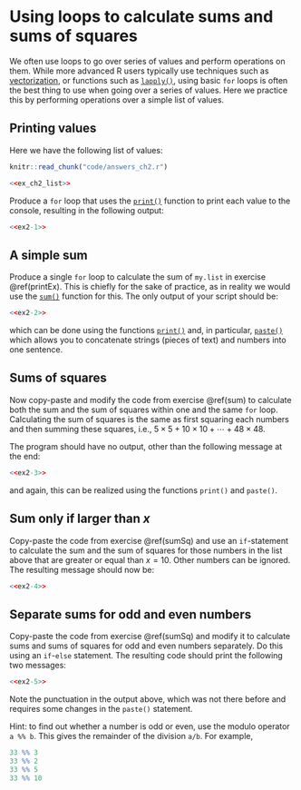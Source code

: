 # Using loops to calculate sums and sums of squares
We often use loops to go over series of values and perform operations on them. While more advanced R users typically use techniques such as [vectorization](https://csgillespie.github.io/efficientR/programming.html#vectorised-code), or functions such as [`lapply()`](https://rdrr.io/r/base/lapply.html), using basic `for` loops is often the best thing to use when going over a series of values. Here we practice this by performing operations over a simple list of values.

## Printing values {#printEx}
Here we have the following list of values:
```r
knitr::read_chunk("code/answers_ch2.r")
```

```r
<<ex_ch2_list>>
```

Produce a `for` loop that uses the [`print()`](  https://www.rdocumentation.org/packages/base/versions/3.6.2/topics/print) function to print each value to the console, resulting in 
the following output:
```r
<<ex2-1>>
```
## A simple sum {#sum}
Produce a single `for` loop to calculate the sum of `my.list`
in exercise \@ref(printEx). This is chiefly for the sake of 
practice, as in reality we would use the [`sum()`](https://rdrr.io/r/base/sum.html)
function for this. The only output of your script should be:
```r
<<ex2-2>>
```
which can be done using the functions [`print()`](  https://www.rdocumentation.org/packages/base/versions/3.6.2/topics/print)
and, in particular, [`paste()`](https://www.rdocumentation.org/packages/base/versions/3.6.2/topics/paste) which allows you to concatenate strings (pieces of text) and numbers into one sentence.

## Sums of squares {#sumSq}
Now copy-paste and modify the code from exercise \@ref(sum)
to calculate both the sum
and the sum of squares within one and the same `for` loop.
Calculating the sum of squares is the same as first squaring each 
numbers and then summing these squares, i.e., $5\times 5 + 10 \times 10 + \cdots + 48 \times 48$.

The program should have no output, other than the
following message at the end: 

```r
<<ex2-3>>
```
and again, this can be realized using the functions `print()` and `paste()`.

## Sum only if larger than $x$
Copy-paste the code from exercise \@ref(sumSq)
and use an `if`-statement 
to calculate the sum and 
the sum of squares for those numbers in the list above
that are greater or equal than $x=10$. Other numbers
can be ignored. The resulting message should now be:
```r
<<ex2-4>>
```

## Separate sums for odd and even numbers
Copy-paste the code from exercise \@ref(sumSq) 
and modify it to calculate sums and 
sums of squares 
for odd and even numbers separately. 
Do this using an `if`-`else`
statement. The resulting code should print
the following two messages:
```r
<<ex2-5>>
```

Note the punctuation in the output above, which was
not there before and requires some changes in the `paste()`
statement. 

Hint: to find out whether a number is odd or even,
use the modulo operator `a %% b`. This gives the remainder of
the division `a/b`. For example,
```r
33 %% 3 
33 %% 2 
33 %% 5 
33 %% 10 
```
